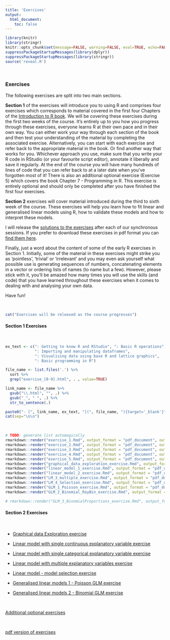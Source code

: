 ```yaml
---
title: 'Exercises'
output: 
  html_document:
    toc: false
---
```


```r
library(knitr)
library(stringr)
knitr::opts_chunk$set(message=FALSE, warning=FALSE, eval=TRUE, echo=FALSE)
suppressPackageStartupMessages(library(dplyr))
suppressPackageStartupMessages(library(stringr))
source('reveal.R')
```

\  

### Exercises

The following exercises are split into two main sections.

**Section 1** of the exercises will introduce you to using R and comprises four exercises which corresponds to material covered in the first four Chapters of the [Introduction to R book](https://intro2r.com). We will be covering these exercises during the first two weeks of the course. It’s entirely up to you how you progress through these exercises, everyone learns R at their own pace and in their own way. You can either work your way through each section of the book and then test your understanding of the material by completing the associated exercise. Alternatively, you can start with each exercise and refer back to the appropriate material in the book. Or find another way that works for you. Whichever approach you use, make sure that you write your R code in RStudio (or your favourite script editor), annotate it liberally and save it regularly. At the end of the course you will have many hundreds of lines of code that you can refer back to at a later date when you’ve forgotten most of it! There is also an additional optional exercise (Exercise 5) which covers the book Chapter 7 - Programming in R. This exercise is entirely optional and should only be completed after you have finished the first four exercises. 

**Section 2** exercises will cover material introduced during the third to sixth week of the course. These exercises will help you learn how to fit linear and generalised linear models using R, how to validate these models and how to interpret these models.   

I will release the [solutions to the exercises](exercise_solutions.html){target="_blank"} after each of our synchronous sessions. If you prefer to download these exercises in pdf format you can [find them here](exercise_pdf.html){target="_blank"}. 

Finally, just a word about the content of some of the early R exercises in Section 1. Initially, some of the material in these exercises might strike you as ‘pointless’, ‘trivial’ or ‘irrelevant’ and you may even ask yourself what possible use is generating sequences of numbers, concatenating elements in a vector or ordering lists of names (to name but a few).  However, please stick with it, you’ll be amazed how many times you will use the skills (and code) that you have learned throughout these exercises when it comes to dealing with and analysing your own data. 

Have fun!

\  


```r
cat("Exercises will be released as the course progresses")
```

#### Section 1 Exercises

\  

```r
ex_text <- c(": Getting to know R and RStudio", ": Basic R operations", 
             ": Importing and manipulating dataframes", 
             ": Visualising data using base R and lattice graphics",
             ": Basic programming in R")

file_name <- list.files('.') %>%
  sort %>% 
  grep("exercise_[0-9].html", . , value=TRUE)

link_name <- file_name %>%
  gsub("\\.html", "", .) %>%
  gsub("_", " ", .) %>%
  str_to_sentence(.)

paste0("- [", link_name, ex_text, "](", file_name, "){target='_blank'}") %>%
cat(sep="\n\n")
```

\  

```r
# TODO: generate list automagically
rmarkdown::render("exercise_1.Rmd", output_format = "pdf_document", output_file = "./exercises/exercise_1.pdf", quiet = TRUE)
rmarkdown::render("exercise_2.Rmd", output_format = "pdf_document", output_file = "./exercises/exercise_2.pdf", quiet = TRUE)
rmarkdown::render("exercise_3.Rmd", output_format = "pdf_document", output_file = "./exercises/exercise_3.pdf", quiet = TRUE)
rmarkdown::render("exercise_4.Rmd", output_format = "pdf_document", output_file = "./exercises/exercise_4.pdf", quiet = TRUE)
rmarkdown::render("exercise_5.Rmd", output_format = "pdf_document", output_file = "./exercises/exercise_5.pdf", quiet = TRUE)
rmarkdown::render("graphical_data_exploration_exercise.Rmd", output_format = "pdf_document", output_file = "./exercises/graphical_data_exploration_exercise.pdf", quiet = TRUE)
rmarkdown::render("linear_model_1_exercise.Rmd", output_format = "pdf_document", output_file = "./exercises/linear_model_1_exercise.pdf", quiet = TRUE)
rmarkdown::render("linear_model_2_exercise.Rmd", output_format = "pdf_document", output_file = "./exercises/linear_model_2_exercise.pdf", quiet = TRUE)
rmarkdown::render("LM_3_multiple_exercise.Rmd", output_format = "pdf_document", output_file = "./exercises/linear_model_3_exercise.pdf", quiet = TRUE)
rmarkdown::render("LM_4_Selection_exercise.Rmd", output_format = "pdf_document", output_file = "./exercises/linear_model_4_exercise.pdf", quiet = TRUE)
rmarkdown::render("GLM_1_Poisson_exercise.Rmd", output_format = "pdf_document", output_file = "./exercises/GLM_1_Poisson_exercise.pdf", quiet = TRUE)
rmarkdown::render("GLM_2_Binomial_RayBin_exercise.Rmd", output_format = "pdf_document", output_file = "./exercises/GLM_2_Binomial_RayBin_exercise.pdf", quiet = TRUE)

# rmarkdown::render("GLM_3_BinomialProportions_exercise.Rmd", output_format = "pdf_document", output_file = "./exercises/GLM_3_BinomialProportions_exercise.pdf", quiet = TRUE)

```

#### Section 2 Exercises

\  

 - [Graphical data Exploration exercise](graphical_data_exploration_exercise.html)

 - [Linear model with single continuous explanatory variable exercise](linear_model_1_exercise.html)
 
 - [Linear model with single categorical explanatory variable exercise](linear_model_2_exercise.html)
 
 - [Linear model with multiple explanatory variables exercise](LM_3_multiple_exercise.html)
 
 - [Linear model - model selection exercise](LM_4_Selection_exercise.html)

 - [Generalised linear models 1 - Poisson GLM exercise](GLM_1_Poisson_exercise.html)

 - [Generalised linear models 2 - Binomial GLM exercise](GLM_2_Binomial_RayBin_exercise.html)
 
<!-- - [Generalised linear models 3 - Binomial GLM exercise (proportion data)](GLM_3_BinomialProportions_exercise.html)
-->

\  

[Additional optional exercises](optional_exercises.html)

\  

[pdf version of exercises](exercise_pdf.html)

